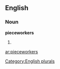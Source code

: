 ==English==

===Noun===
'''pieceworkers'''

# {{plural of|[[pieceworker]]}}

[[Category:English plurals]]

[[ar:pieceworkers]]